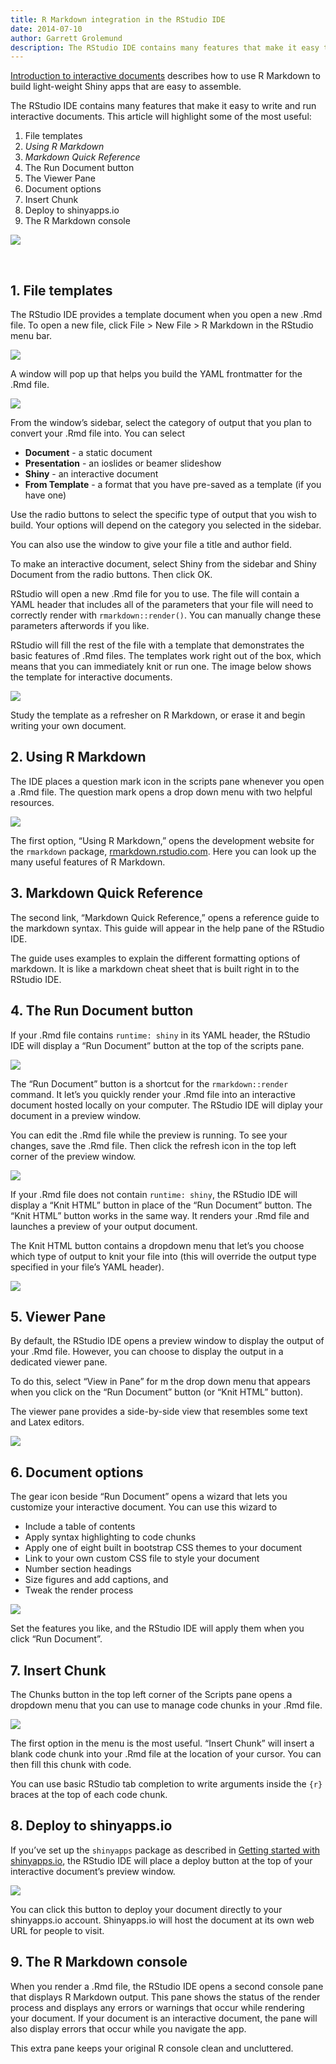 ```yaml
---
title: R Markdown integration in the RStudio IDE
date: 2014-07-10
author: Garrett Grolemund
description: The RStudio IDE contains many features that make it easy to write and run interactive documents. This article will highlight some of the most useful.
---
```


[Introduction to interactive documents](../interactive-docs) describes how to use R Markdown to build light-weight Shiny apps that are easy to assemble. 

The RStudio IDE contains many features that make it easy to write and run interactive documents. This article will highlight some of the most useful:

1. File templates
2. _Using R Markdown_
3. _Markdown Quick Reference_
4. The Run Document button
5. The Viewer Pane
6. Document options
7. Insert Chunk
8. Deploy to shinyapps.io
9. The R Markdown console

![](rmdint-all.png){fig-alt="The RStudio IDE layout with the various sections indicated with the numbers above."}

<br>

## 1. File templates

The RStudio IDE provides a template document when you open a new .Rmd file. To open a new file, click File > New File > R Markdown in the RStudio menu bar. 

![](rmd-new.png){fig-alt="Drop down menu for File in the RStudio IDE. Then New File, then R Markdown."}

A window will pop up that helps you build the YAML frontmatter for the .Rmd file. 

![](rmd-window.png){fig-alt="Selecting Shiny as the new R Markdown type"}

From the window's sidebar, select the category of output that you plan to convert your .Rmd file into. You can select

* __Document__ - a static document
* __Presentation__ - an ioslides or beamer slideshow
* __Shiny__ - an interactive document
* __From Template__ - a format that you have pre-saved as a template (if you have one)

Use the radio buttons to select the specific type of output that you wish to build. Your options will depend on the category you selected in the sidebar.

You can also use the window to give your file a title and author field.

To make an interactive document, select Shiny from the sidebar and Shiny Document from the radio buttons. Then click OK.

RStudio will open a new .Rmd file for you to use. The file will contain a YAML header that includes all of the parameters that your file will need to correctly render with `rmarkdown::render()`. You can manually change these parameters afterwords if you like.

RStudio will fill the rest of the file with a template that demonstrates the basic features of .Rmd files. The templates work right out of the box, which means that you can immediately knit or run one. The image below shows the template for interactive documents.

![](rmdint-template.png){fig-alt="R Markdown template for interactive documents"}

Study the template as a refresher on R Markdown, or erase it and begin writing your own document.

## 2. Using R Markdown

The IDE places a question mark icon in the scripts pane whenever you open a .Rmd file. The question mark opens a drop down menu with two helpful resources.

![](rmdint-question.png){fig-alt="Drop down menu from the question mark in the RStudio IDE that includes Using R Markdown and Markdown Quick Reference"}

The first option, "Using R Markdown," opens the development website for the `rmarkdown` package, [rmarkdown.rstudio.com](http://rmarkdown.rstudio.com). Here you can look up the many useful features of R Markdown.

## 3. Markdown Quick Reference

The second link, "Markdown Quick Reference," opens a reference guide to the markdown syntax. This guide will appear in the help pane of the RStudio IDE. 

The guide uses examples to explain the different formatting options of markdown. It is like a markdown cheat sheet that is built right in to the RStudio IDE.

## 4. The Run Document button

If your .Rmd file contains `runtime: shiny` in its YAML header, the RStudio IDE will display a "Run Document" button at the top of the scripts pane.

![](rmdint-run-button.png){fig-alt="YAML header that includes title and author"}

The "Run Document" button is a shortcut for the `rmarkdown::render` command. It let's you quickly render your .Rmd file into an interactive document hosted locally on your computer. The RStudio IDE will diplay your document in a preview window.

You can edit the .Rmd file while the preview is running. To see your changes, save the .Rmd file. Then click the refresh icon in the top left corner of the preview window.

![](rmdint-refresh.png){fig-alt="Refresh button on the preview document"}

If your .Rmd file does not contain `runtime: shiny`, the RStudio IDE will display a "Knit HTML" button in place of the "Run Document" button. The "Knit HTML" button works in the same way. It renders your .Rmd file and launches a preview of your output document. 

The Knit HTML button contains a dropdown menu that let's you choose which type of output to knit your file into (this will override the output type specified in your file's YAML header).

![](rmdint-dropdown.png){fig-alt="Knit HTML drop down with options Knit HTML, Knit PDF, Knit Word and View in Pane, View in Window"}

## 5. Viewer Pane

By default, the RStudio IDE opens a preview window to display the output of your .Rmd file. However, you can choose to display the output in a dedicated viewer pane.

To do this, select "View in Pane" for m the drop down menu that appears when you click on the "Run Document" button (or "Knit HTML" button).

The viewer pane provides a side-by-side view that resembles some text and Latex editors.

![](rmdint-viewer.png){fig-alt="Viewer pane of the RStudio IDE"}

## 6. Document options

The gear icon beside "Run Document" opens a wizard that lets you customize your interactive document. You can use this wizard to 

* Include a table of contents
* Apply syntax highlighting to code chunks
* Apply one of eight built in bootstrap CSS themes to your document
* Link to your own custom CSS file to style your document
* Number section headings
* Size figures and add captions, and
* Tweak the render process

![](rmdint-gear.png){fig-alt="Run Document options. Output format HTML includes Include table of contents, syntax highlighting, apply theme, apply CSS file and number section headings. Syntax highlighting and apply theme are checked by default."}

Set the features you like, and the RStudio IDE will apply them when you click "Run Document".

## 7. Insert Chunk

The Chunks button in the top left corner of the Scripts pane opens a dropdown menu that you can use to manage code chunks in your .Rmd file.

![](rmdint-chunk.png){fig-alt="Chunks button in the RStudio IDE, with drop down options Insert Chunk, Jump To, Run Previous Code, Run Current Chunk, Run Next Chunk, Run All."}

The first option in the menu is the most useful. "Insert Chunk" will insert a blank code chunk into your .Rmd file at the location of your cursor. You can then fill this chunk with code.

You can use basic RStudio tab completion to write arguments inside the `{r}` braces at the top of each code chunk.

## 8. Deploy to shinyapps.io

If you've set up the `shinyapps` package as described in [Getting started with shinyapps.io](/r/articles/share/shinyapps), the RStudio IDE will place a deploy button at the top of your interactive document's preview window.

![](rmdint-deploy.png){fig-alt="Deploy button at the top of the preview window"}

You can click this button to deploy your document directly to your shinyapps.io account. Shinyapps.io will host the document at its own web URL for people to visit.

## 9. The R Markdown console

When you render a .Rmd file, the RStudio IDE opens a second console pane that displays R Markdown output. This pane shows the status of the render process and displays any errors or warnings that occur while rendering your document. If your document is an interactive document, the pane will also display errors that occur while you navigate the app.

This extra pane keeps your original R console clean and uncluttered.
